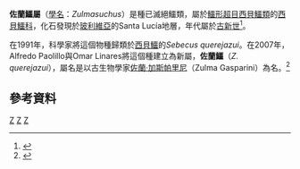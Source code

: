 {{Automatic taxobox
| taxon = Zulmasuchus
| authority = Paolillo & Linares, 2007
| fossil_range =  {{fossil_range|65.5|61.7}}
| type_species = '''佐蘭鱷<br>''Zulmasuchus querejazui'''''
| type_species_authority = (Buffetaut & Marshall, 1991) 
}}

'''佐蘭鱷屬'''（[[學名|學名]]：''Zulmasuchus''）是種已滅絕鱷類，屬於[[鱷形超目|鱷形超目]][[西貝鱷類|西貝鱷類]]的[[西貝鱷科|西貝鱷科]]，化石發現於[[玻利維亞|玻利維亞]]的Santa Lucía地層，年代屬於[[古新世|古新世]]<ref name=BM91>{{cite book |last=Buffetaut |first=E. |coauthors=and Marshall, L.G. |year=1991 |chapter=A new crocodilian, ''Sebecus querejazus'', nov. sp. (Mesosuchia, Sebecidae) from the Santa Lucia Formation (Early Paleocene) at Vila Vila, Southern Bolivia |title=Fosiles y Facies de Bolivia - Vol I Vertebrados |editors=Suarez-Soruco, R. (ed.) |publisher=Revista Técnica de YPFB |location=Santa Cruz |pages=545–557}}</ref>。

在1991年，科學家將這個物種歸類於[[西貝鱷|西貝鱷]]的''Sebecus querejazui''。在2007年，Alfredo Paolillo與Omar Linares將這個種建立為新屬，'''佐蘭鱷'''（''Z. querejazui''），屬名是以古生物學家[[佐蘭·加斯帕里尼|佐蘭·加斯帕里尼]]（Zulma Gasparini）為名。<ref name=APOL07>{{cite journal|last=Paolillo|first=Alfredo|coauthors=and Linares, Omar J.|date=2007|title=Nuevos cocodrilos Sebecosuchia del Cenozoico Suramericano (Mesosuchia: Crocodylia)|journal=Paleobiologia Neotropical|volume=3|pages=1–25|url=http://www.paleobio.labb.usb.ve/Paleobio03.pdf|accessdate=2009-02-15|format=PDF|language=es|archive-date=2009-03-03|archive-url=https://web.archive.org/web/20090303221605/http://www.paleobio.labb.usb.ve/Paleobio03.pdf|dead-url=yes}}</ref>

==參考資料==
{{Reflist}}
{{諾托鱷亞目|S.}}
{{Taxonbar|from=Q1655631}}

[[Category:鱷形超目|Z]]
[[Category:古新世爬行動物|Z]]
[[Category:2007年描述的分类群|Z]]


{{Crocodilia-stub}}
{{Paleo-reptile-stub}}